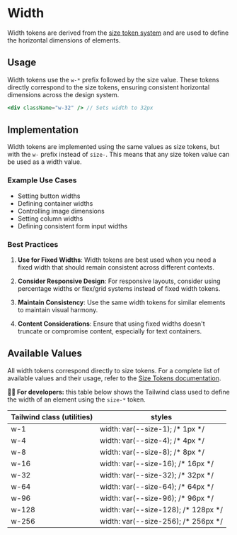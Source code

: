 
<Meta title="Foundations/Width/Docs" of={Width} />

# Width

Width tokens are derived from the [size token system](?path=/docs/foundations-dimensions-size--docs) and are used to define the horizontal dimensions of elements.

## Usage

Width tokens use the `w-*` prefix followed by the size value. These tokens directly correspond to the size tokens, ensuring consistent horizontal dimensions across the design system.

```jsx
<div className="w-32" /> // Sets width to 32px
```

## Implementation

Width tokens are implemented using the same values as size tokens, but with the `w-` prefix instead of `size-`. This means that any size token value can be used as a width value.

### Example Use Cases

- Setting button widths
- Defining container widths
- Controlling image dimensions
- Setting column widths
- Defining consistent form input widths

### Best Practices

1. **Use for Fixed Widths**: Width tokens are best used when you need a fixed width that should remain consistent across different contexts.

2. **Consider Responsive Design**: For responsive layouts, consider using percentage widths or flex/grid systems instead of fixed width tokens.

3. **Maintain Consistency**: Use the same width tokens for similar elements to maintain visual harmony.

4. **Content Considerations**: Ensure that using fixed widths doesn't truncate or compromise content, especially for text containers.

## Available Values

All width tokens correspond directly to size tokens. For a complete list of available values and their usage, refer to the [Size Tokens documentation](?path=/docs/foundations-dimensions-size--docs#available-values).

<Canvas></Canvas>

**👨‍💻 For developers:** this table below shows the Tailwind class used to define
the width of an element using the `size-*` token.

<div className="my-24 overflow-hidden rounded-lg">
  <table className="w-full">
    <thead>
      <tr className="border-b border-muted bg-muted">
        <th className="font-medium p-12 text-left text-on-accent body-3">
          Tailwind class (utilities)
        </th>
        <th className="font-medium p-12 text-left text-on-accent body-3">
          styles
        </th>
      </tr>
    </thead>
    <tbody className="bg-canvas">
      <tr className="border-b border-muted">
        <td className="text-accent p-12 font-mono body-4">w-1</td>
        <td className="p-12 font-mono text-muted body-4">
          width: var(--size-1); /* 1px */
        </td>
      </tr>
      <tr className="border-b border-muted">
        <td className="text-accent p-12 font-mono body-4">w-4</td>
        <td className="p-12 font-mono text-muted body-4">
          width: var(--size-4); /* 4px */
        </td>
      </tr>
      <tr className="border-b border-muted">
        <td className="text-accent p-12 font-mono body-4">w-8</td>
        <td className="p-12 font-mono text-muted body-4">
          width: var(--size-8); /* 8px */
        </td>
      </tr>
      <tr className="border-b border-muted">
        <td className="text-accent p-12 font-mono body-4">w-16</td>
        <td className="p-12 font-mono text-muted body-4">
          width: var(--size-16); /* 16px */
        </td>
      </tr>
      <tr className="border-b border-muted">
        <td className="text-accent p-12 font-mono body-4">w-32</td>
        <td className="p-12 font-mono text-muted body-4">
          width: var(--size-32); /* 32px */
        </td>
      </tr>
      <tr className="border-b border-muted">
        <td className="text-accent p-12 font-mono body-4">w-64</td>
        <td className="p-12 font-mono text-muted body-4">
          width: var(--size-64); /* 64px */
        </td>
      </tr>
      <tr className="border-b border-muted">
        <td className="text-accent p-12 font-mono body-4">w-96</td>
        <td className="p-12 font-mono text-muted body-4">
          width: var(--size-96); /* 96px */
        </td>
      </tr>
      <tr className="border-b border-muted">
        <td className="text-accent p-12 font-mono body-4">w-128</td>
        <td className="p-12 font-mono text-muted body-4">
          width: var(--size-128); /* 128px */
        </td>
      </tr>
      <tr>
        <td className="text-accent p-12 font-mono body-4">w-256</td>
        <td className="p-12 font-mono text-muted body-4">
          width: var(--size-256); /* 256px */
        </td>
      </tr>
    </tbody>
  </table>
</div>
